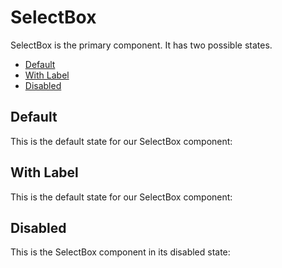
<Meta of={SelectBoxStories} />

# SelectBox

SelectBox is the primary component. It has two possible states.

- [Default](#default)
- [With Label](#withlabel)
- [Disabled](#disabled)

## Default

This is the default state for our SelectBox component:

<Canvas of={SelectBoxStories.Default} />

## With Label

This is the default state for our SelectBox component:

<Canvas of={SelectBoxStories.WithLabel} />

## Disabled

This is the SelectBox component in its disabled state:

<Canvas of={SelectBoxStories.Disabled} />
